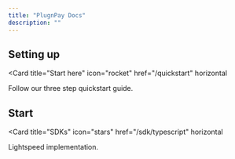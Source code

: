 ```yaml
---
title: "PlugnPay Docs"
description: ""
---
```


## Setting up

<Card
  title="Start here"
  icon="rocket"
  href="/quickstart"
  horizontal
>
  Follow our three step quickstart guide.
</Card>


## Start

<Card
  title="SDKs"
  icon="stars"
  href="/sdk/typescript"
  horizontal
>
  Lightspeed implementation.
</Card>
